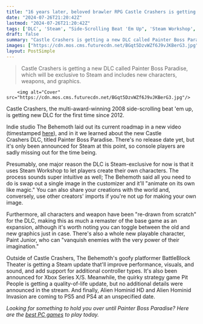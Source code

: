 ```yaml
---
title: "16 years later, beloved brawler RPG Castle Crashers is getting new DLC where you make your own characters that animate 'like magic'"
date: "2024-07-26T21:20:42Z"
lastmod: "2024-07-26T21:20:42Z"
tags: ['DLC', 'Steam', "Side-Scrolling Beat 'Em Up", 'Steam Workshop', 'Remaster', 'Platformer', 'Alien Hominid', 'PC Games']
draft: false
summary: "Castle Crashers is getting a new DLC called Painter Boss Paradise, which will be exclusive to Steam and includes new characters, weapons, and graphics."
images: ["https://cdn.mos.cms.futurecdn.net/BGqt5DzvWZf6J9vJKBerG3.jpg"]
layout: PostSimple
---
```

> Castle Crashers is getting a new DLC called Painter Boss Paradise, which will be exclusive to Steam and includes new characters, weapons, and graphics.


        <img alt="Cover" src="https://cdn.mos.cms.futurecdn.net/BGqt5DzvWZf6J9vJKBerG3.jpg"/>
        
Castle Crashers, the multi-award-winning 2008 side-scrolling beat 'em up, is getting new DLC for the first time since 2012.

Indie studio The Behemoth laid out its current roadmap in a new video (timestamped [here](https://www.youtube.com/watch?v=Et2b74LzyTY&t=119s)), and in it we learned about the new Castle Crashers DLC, titled Painter Boss Paradise. There's no release date yet, but it's only been announced for Steam at this point, so console players are sadly missing out for the time being.

Presumably, one major reason the DLC is Steam-exclusive for now is that it uses Steam Workshop to let players create their own characters. The process sounds super intuitive as well; The Behemoth said all you need to do is swap out a single image in the customizer and it'll "animate on its own like magic." You can also share your creations with the world and, conversely, use other creators' imports if you're not up for making your own image.

Furthermore, all characters and weapon have been "re-drawn from scratch" for the DLC, making this as much a remaster of the base game as an expansion, although it's worth noting you can toggle between the old and new graphics just in case. There's also a whole new playable character, Paint Junior, who can "vanquish enemies with the very power of their imagination."

Outside of Castle Crashers, The Behemoth's goofy platformer BattleBlock Theater is getting a Steam update that'll improve performance, visuals, and sound, and add support for additional controller types. It's also been announced for Xbox Series X/S. Meanwhile, the quirky strategy game Pit People is getting a quality-of-life update, but no additional details were announced in the stream. And finally, Alien Hominid HD and Alien Hominid Invasion are coming to PS5 and PS4 at an unspecified date.

*Looking for something to hold you over until Painter Boss Paradise? Here are the *[<em>best PC games</em>](https://www.gamesradar.com/best-pc-games/)* to play today.*
        